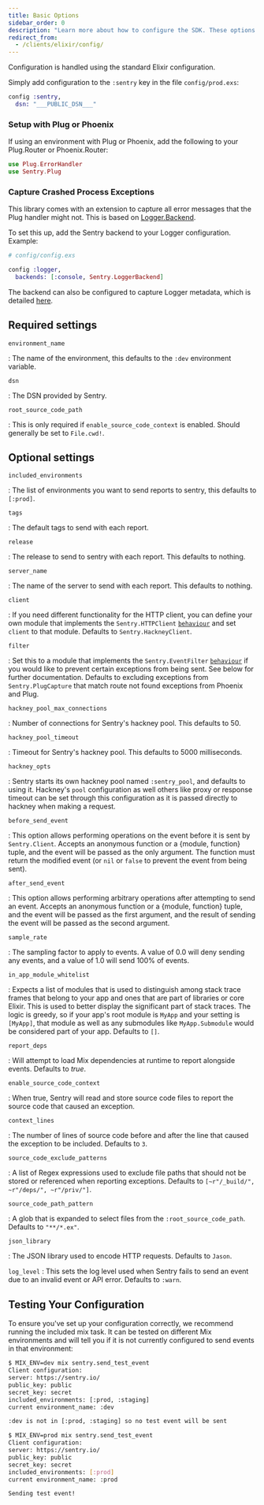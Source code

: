 ```yaml
---
title: Basic Options
sidebar_order: 0
description: "Learn more about how to configure the SDK. These options are set when the SDK is first initialized, passed to the `init()` as an object."
redirect_from:
  - /clients/elixir/config/
---
```


Configuration is handled using the standard Elixir configuration.

Simply add configuration to the `:sentry` key in the file `config/prod.exs`:

```elixir
config :sentry,
  dsn: "___PUBLIC_DSN___"
```

### Setup with Plug or Phoenix

If using an environment with Plug or Phoenix, add the following to your Plug.Router or Phoenix.Router:

```elixir
use Plug.ErrorHandler
use Sentry.Plug
```

### Capture Crashed Process Exceptions

This library comes with an extension to capture all error messages that the Plug handler might not. This is based on [Logger.Backend](https://hexdocs.pm/logger/Logger.html#module-backends).

To set this up, add the Sentry backend to your Logger configuration. Example:

```elixir
# config/config.exs

config :logger,
  backends: [:console, Sentry.LoggerBackend]
```

The backend can also be configured to capture Logger metadata, which is detailed [here](https://hexdocs.pm/sentry/Sentry.LoggerBackend.html).

## Required settings

`environment_name`

: The name of the environment, this defaults to the `:dev` environment variable.

`dsn`

: The DSN provided by Sentry.

`root_source_code_path`

: This is only required if `enable_source_code_context` is enabled. Should generally be set to `File.cwd!`.

## Optional settings

`included_environments`

: The list of environments you want to send reports to sentry, this defaults to `[:prod]`.

`tags`

: The default tags to send with each report.

`release`

: The release to send to sentry with each report. This defaults to nothing.

`server_name`

: The name of the server to send with each report. This defaults to nothing.

`client`

: If you need different functionality for the HTTP client, you can define your own module that implements the `Sentry.HTTPClient` [`behaviour`](https://elixir-lang.org/getting-started/typespecs-and-behaviours.html#behaviours) and set `client` to that module. Defaults to `Sentry.HackneyClient`.

`filter`

: Set this to a module that implements the `Sentry.EventFilter` [`behaviour`](https://elixir-lang.org/getting-started/typespecs-and-behaviours.html#behaviours) if you would like to prevent certain exceptions from being sent. See below for further documentation. Defaults to excluding exceptions from `Sentry.PlugCapture` that match route not found exceptions from Phoenix and Plug.

`hackney_pool_max_connections`

: Number of connections for Sentry's hackney pool. This defaults to 50.

`hackney_pool_timeout`

: Timeout for Sentry's hackney pool. This defaults to 5000 milliseconds.

`hackney_opts`

: Sentry starts its own hackney pool named `:sentry_pool`, and defaults to using it. Hackney's `pool` configuration as well others like proxy or response timeout can be set through this configuration as it is passed directly to hackney when making a request.

`before_send_event`

: This option allows performing operations on the event before it is sent by `Sentry.Client`. Accepts an anonymous function or a {module, function} tuple, and the event will be passed as the only argument. The function must return the modified event (or `nil` or `false` to prevent the event from being sent).

`after_send_event`

: This option allows performing arbitrary operations after attempting to send an event. Accepts an anonymous function or a {module, function} tuple, and the event will be passed as the first argument, and the result of sending the event will be passed as the second argument.

`sample_rate`

: The sampling factor to apply to events. A value of 0.0 will deny sending any events, and a value of 1.0 will send 100% of events.

`in_app_module_whitelist`

: Expects a list of modules that is used to distinguish among stack trace frames that belong to your app and ones that are part of libraries or core Elixir. This is used to better display the significant part of stack traces. The logic is greedy, so if your app's root module is `MyApp` and your setting is `[MyApp]`, that module as well as any submodules like `MyApp.Submodule` would be considered part of your app. Defaults to `[]`.

`report_deps`

: Will attempt to load Mix dependencies at runtime to report alongside events. Defaults to _true_.

`enable_source_code_context`

: When true, Sentry will read and store source code files to report the source code that caused an exception.

`context_lines`

: The number of lines of source code before and after the line that caused the exception to be included. Defaults to `3`.

`source_code_exclude_patterns`

: A list of Regex expressions used to exclude file paths that should not be stored or referenced when reporting exceptions. Defaults to `[~r"/_build/", ~r"/deps/", ~r"/priv/"]`.

`source_code_path_pattern`

: A glob that is expanded to select files from the `:root_source_code_path`. Defaults to `"**/*.ex"`.

`json_library`

: The JSON library used to encode HTTP requests. Defaults to `Jason`.

`log_level`
: This sets the log level used when Sentry fails to send an event due to an invalid event or API error. Defaults to `:warn`.

## Testing Your Configuration

To ensure you've set up your configuration correctly, we recommend running the included mix task. It can be tested on different Mix environments and will tell you if it is not currently configured to send events in that environment:

```bash
$ MIX_ENV=dev mix sentry.send_test_event
Client configuration:
server: https://sentry.io/
public_key: public
secret_key: secret
included_environments: [:prod, :staging]
current environment_name: :dev

:dev is not in [:prod, :staging] so no test event will be sent

$ MIX_ENV=prod mix sentry.send_test_event
Client configuration:
server: https://sentry.io/
public_key: public
secret_key: secret
included_environments: [:prod]
current environment_name: :prod

Sending test event!
```
